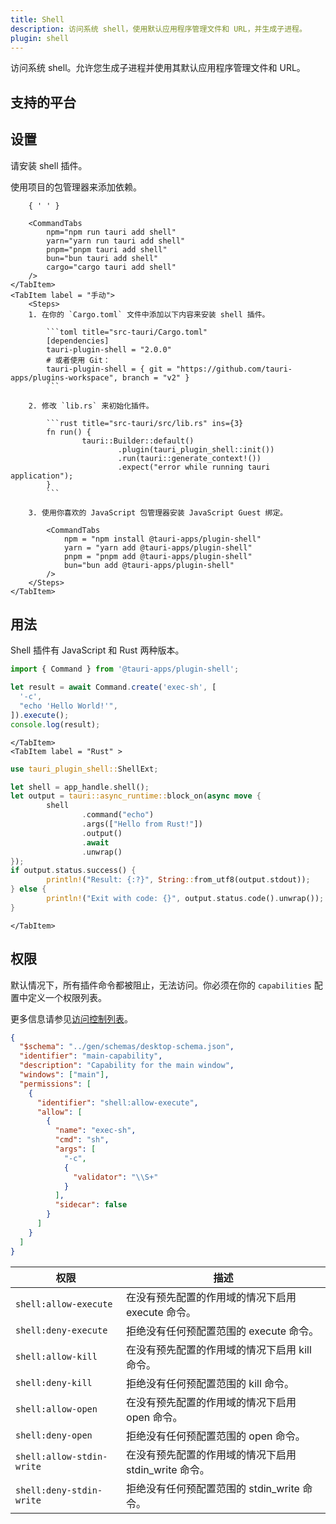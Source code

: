 ```yaml
---
title: Shell
description: 访问系统 shell，使用默认应用程序管理文件和 URL，并生成子进程。
plugin: shell
---
```




<PluginLinks plugin={frontmatter.plugin} />

访问系统 shell。允许您生成子进程并使用其默认应用程序管理文件和 URL。

## 支持的平台

<Compatibility plugin={frontmatter.plugin} />

## 设置

请安装 shell 插件。

<Tabs>
	<TabItem label="自动" >
		使用项目的包管理器来添加依赖。

    	{ ' ' }

    	<CommandTabs
    		npm="npm run tauri add shell"
    		yarn="yarn run tauri add shell"
    		pnpm="pnpm tauri add shell"
    		bun="bun tauri add shell"
    		cargo="cargo tauri add shell"
    	/>
    </TabItem>
    <TabItem label = "手动">
    	<Steps>
    	1. 在你的 `Cargo.toml` 文件中添加以下内容来安装 shell 插件。

    		```toml title="src-tauri/Cargo.toml"
    		[dependencies]
    		tauri-plugin-shell = "2.0.0"
    		# 或者使用 Git：
    		tauri-plugin-shell = { git = "https://github.com/tauri-apps/plugins-workspace", branch = "v2" }
    		```

    	2. 修改 `lib.rs` 来初始化插件。

    		```rust title="src-tauri/src/lib.rs" ins={3}
    		fn run() {
    				tauri::Builder::default()
    						.plugin(tauri_plugin_shell::init())
    						.run(tauri::generate_context!())
    						.expect("error while running tauri application");
    		}
    		```

    	3. 使用你喜欢的 JavaScript 包管理器安装 JavaScript Guest 绑定。

    		<CommandTabs
    			npm = "npm install @tauri-apps/plugin-shell"
    			yarn = "yarn add @tauri-apps/plugin-shell"
    			pnpm = "pnpm add @tauri-apps/plugin-shell"
    			bun="bun add @tauri-apps/plugin-shell"
    		/>
    	</Steps>
    </TabItem>

</Tabs>

## 用法

Shell 插件有 JavaScript 和 Rust 两种版本。

<Tabs>
	<TabItem label="JavaScript" >

```javascript
import { Command } from '@tauri-apps/plugin-shell';

let result = await Command.create('exec-sh', [
  '-c',
  "echo 'Hello World!'",
]).execute();
console.log(result);
```

    </TabItem>
    <TabItem label = "Rust" >

```rust
use tauri_plugin_shell::ShellExt;

let shell = app_handle.shell();
let output = tauri::async_runtime::block_on(async move {
		shell
				.command("echo")
				.args(["Hello from Rust!"])
				.output()
				.await
				.unwrap()
});
if output.status.success() {
		println!("Result: {:?}", String::from_utf8(output.stdout));
} else {
		println!("Exit with code: {}", output.status.code().unwrap());
}
```

    </TabItem>

</Tabs>

## 权限

默认情况下，所有插件命令都被阻止，无法访问。你必须在你的 `capabilities` 配置中定义一个权限列表。

更多信息请参见[访问控制列表](/zh-cn/reference/acl/)。

```json title="src-tauri/capabilities/default.json" ins={6-23}
{
  "$schema": "../gen/schemas/desktop-schema.json",
  "identifier": "main-capability",
  "description": "Capability for the main window",
  "windows": ["main"],
  "permissions": [
    {
      "identifier": "shell:allow-execute",
      "allow": [
        {
          "name": "exec-sh",
          "cmd": "sh",
          "args": [
            "-c",
            {
              "validator": "\\S+"
            }
          ],
          "sidecar": false
        }
      ]
    }
  ]
}
```

| 权限                      | 描述                                                  |
| ------------------------- | ----------------------------------------------------- |
| `shell:allow-execute`     | 在没有预先配置的作用域的情况下启用 execute 命令。     |
| `shell:deny-execute`      | 拒绝没有任何预配置范围的 execute 命令。               |
| `shell:allow-kill`        | 在没有预先配置的作用域的情况下启用 kill 命令。        |
| `shell:deny-kill`         | 拒绝没有任何预配置范围的 kill 命令。                  |
| `shell:allow-open`        | 在没有预先配置的作用域的情况下启用 open 命令。        |
| `shell:deny-open`         | 拒绝没有任何预配置范围的 open 命令。                  |
| `shell:allow-stdin-write` | 在没有预先配置的作用域的情况下启用 stdin_write 命令。 |
| `shell:deny-stdin-write`  | 拒绝没有任何预配置范围的 stdin_write 命令。           |
